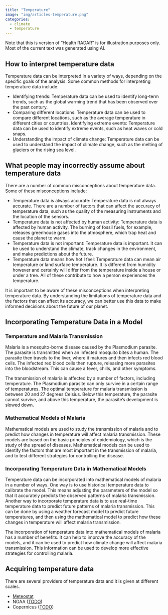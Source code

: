 ```yaml
---
title: "Temperature"
image: "img/articles-temperature.png"
categories:
  - climate
  - temperature
---
```


:::{.callout-warning}
Note that this is version of "Health RADAR" is for illustration purposes only. 
Most of the current text was generated using AI.
:::


## How to interpret temperature data

Temperature data can be interpreted in a variety of ways, depending on the specific goals of the analysis. Some common methods for interpreting temperature data include:

* Identifying trends: Temperature data can be used to identify long-term trends, such as the global warming trend that has been observed over the past century.
* Comparing different locations: Temperature data can be used to compare different locations, such as the average temperature in different cities or countries.
Identifying extreme events: Temperature data can be used to identify extreme events, such as heat waves or cold snaps.
* Understanding the impact of climate change: Temperature data can be used to understand the impact of climate change, such as the melting of glaciers or the rising sea level.

## What people may incorrectly assume about temperature data

There are a number of common misconceptions about temperature data. Some of these misconceptions include:

* Temperature data is always accurate: Temperature data is not always accurate. There are a number of factors that can affect the accuracy of temperature data, such as the quality of the measuring instruments and the location of the sensors.
* Temperature data is not affected by human activity: Temperature data is affected by human activity. The burning of fossil fuels, for example, releases greenhouse gases into the atmosphere, which trap heat and cause the planet to warm.
* Temperature data is not important: Temperature data is important. It can be used to understand the climate, track changes in the environment, and make predictions about the future.
* Temperature data means how hot I feel: Temperature data can mean air temperature or land surface temperature. It is different from humidity however and certainly will differ from the temperature inside a house or under a tree. All of these contribute to how a person experiences the temperature.

It is important to be aware of these misconceptions when interpreting temperature data. By understanding the limitations of temperature data and the factors that can affect its accuracy, we can better use this data to make informed decisions about the future of our planet.

## Incorporating Temperature Data in a Model

### Temperature and Malaria Transmission
Malaria is a mosquito-borne disease caused by the Plasmodium parasite. The parasite is transmitted when an infected mosquito bites a human. The parasite then travels to the liver, where it matures and then infects red blood cells. The infected red blood cells then rupture, releasing more parasites into the bloodstream. This can cause a fever, chills, and other symptoms.

The transmission of malaria is affected by a number of factors, including temperature. The Plasmodium parasite can only survive in a certain range of temperatures. The optimal temperature for malaria transmission is between 20 and 27 degrees Celsius. Below this temperature, the parasite cannot survive, and above this temperature, the parasite's development is slowed down.

### Mathematical Models of Malaria
Mathematical models are used to study the transmission of malaria and to predict how changes in temperature will affect malaria transmission. These models are based on the basic principles of epidemiology, which is the study of the spread of diseases. Mathematical models can be used to identify the factors that are most important in the transmission of malaria, and to test different strategies for controlling the disease.

### Incorporating Temperature Data in Mathematical Models
Temperature data can be incorporated into mathematical models of malaria in a number of ways. One way is to use historical temperature data to calibrate the model. This means adjusting the parameters of the model so that it accurately predicts the observed patterns of malaria transmission. Another way to incorporate temperature data is to use real-time temperature data to predict future patterns of malaria transmission. This can be done by using a weather forecast model to predict future temperatures, and then using the mathematical model to predict how these changes in temperature will affect malaria transmission.

The incorporation of temperature data into mathematical models of malaria has a number of benefits. It can help to improve the accuracy of the models, and it can be used to predict how climate change will affect malaria transmission. This information can be used to develop more effective strategies for controlling malaria.

## Acquiring temperature data

There are several providers of temperature data and it is given at different scales. 

* [Meteostat](/datasets/temperature_meteostat.html)
* NOAA ([TODO](https://www.ncei.noaa.gov/cdo-web/))
* Copernicus ([TODO](https://github.com/fmarzocca/Copernicus))

